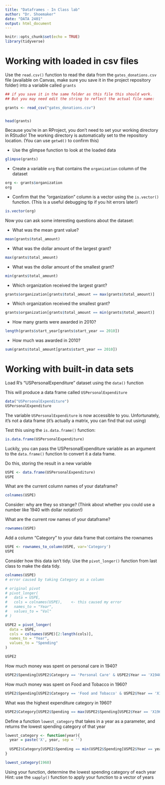 ```yaml
---
title: "Dataframes - In Class lab"
author: "Dr. Shoemaker"
date: "DATA 2401"
output: html_document
---
```


```r
knitr::opts_chunk$set(echo = TRUE)
library(tidyverse)
```

# Working with loaded in csv files


Use the `read.csv()` function to read the data from the `gates_donations.csv` file (available on Canvas, make sure you save it in the project repository folder) into a variable called `grants` 

```r
## if you save it in the same folder as this file this should work. 
## But you may need edit the string to reflect the actual file name: 

grants <- read_csv("gates_donations.csv")


head(grants)
```

Because you're in an RProject, you don't need to set your working directory in RStudio! The working directory is automatically set to the repository location. (You can use `getwd()` to confirm this)

- Use the glimpse function to look at the loaded data

```r
glimpse(grants)

```


- Create a variable `org` that contains the `organization` column of the dataset

```r
org <- grants$organization
org

```


- Confirm that the "organization" column is a vector using the `is.vector()` function. (This is a useful debugging tip if you hit errors later!)

```r
is.vector(org)

```


Now you can ask some interesting questions about the dataset:

- What was the mean grant value?

```r
mean(grants$total_amount)
```


- What was the dollar amount of the largest grant?

```r
max(grants$total_amount)
```


- What was the dollar amount of the smallest grant?

```r
min(grants$total_amount)
```


- Which organization received the largest grant?

```r
grants$organization[grants$total_amount == max(grants$total_amount)]

```


- Which organization received the smallest grant?

```r
grants$organization[grants$total_amount == min(grants$total_amount)]
```

- How many grants were awarded in 2010?

```r
length(grants$start_year[grants$start_year == 2010])

```

- How much was awarded in 2010? 

```r
sum(grants$total_amount[grants$start_year == 2010])

```


# Working with built-in data sets

Load R's "USPersonalExpenditure" dataset using the `data()` function

This will produce a data frame called `USPersonalExpenditure`
```r
data("USPersonalExpenditure")
USPersonalExpenditure
```

The variable `USPersonalExpenditure` is now accessible to you. Unfortunately, it's not a data frame (it's actually a matrix, you can find that out using) 

Test this using the `is.data.frame()` function:

```r
is.data.frame(USPersonalExpenditure)
```

Luckily, you can pass the USPersonalExpenditure variable as an argument to the `data.frame()` function to convert it a data frame.

Do this, storing the result in a new variable

```r
USPE <- data.frame(USPersonalExpenditure)
USPE

```


What are the current column names of your dataframe?
```r
colnames(USPE)
```


Consider: why are they so strange? (Think about whether you could use a number like 1940 with dollar notation!)

What are the current row names of your dataframe?
```r
rownames(USPE)

```


Add a column "Category" to your data frame that contains the rownames

```r
USPE <- rownames_to_column(USPE, var='Category')
USPE

```

Consider how this data isn't tidy. Use the `pivot_longer()` function from last class to make the data tidy. 

```r
colnames(USPE)
# error caused by taking Category as a column 

# original pivot 
# pivot_longer(
#   data = USPE,
#   cols = colnames(USPE),    <- this caused my error 
#   names_to = "Year",
#   values_to = "Val"
# )

USPE2 = pivot_longer(
  data = USPE,
  cols = colnames(USPE)[2:length(cols)],
  names_to = "Year",
  values_to = "Spending"
)

USPE2
```


How much money was spent on personal care in 1940?
```r
USPE2$Spending[USPE2$Category == 'Personal Care' & USPE2$Year == 'X1940']

```


How much money was spent on Food and Tobacco in 1960?
```r
USPE2$Spending[USPE2$Category == 'Food and Tobacco' & USPE2$Year == 'X1960']

```


What was the highest expenditure category in 1960?
```r
USPE2$Category[USPE2$Spending == max(USPE2$Spending[USPE2$Year == 'X1960'])]

```


Define a function `lowest_category` that takes in a year as a parameter, and returns the lowest spending category of that year
```r
lowest_category <- function(year){
  year = paste('X', year, sep = '')
  
  USPE2$Category[USPE2$Spending == min(USPE2$Spending[USPE2$Year == year])]
}
```

```r
lowest_category(1960)
```


Using your function, determine the lowest spending category of each year
Hint: use the `sapply()` function to apply your function to a vector of years

```r

```
